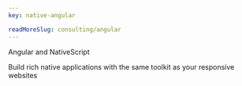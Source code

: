 ```yaml
---
key: native-angular

readMoreSlug: consulting/angular
---
```


Angular and NativeScript

Build rich native applications with the same toolkit as your responsive websites
